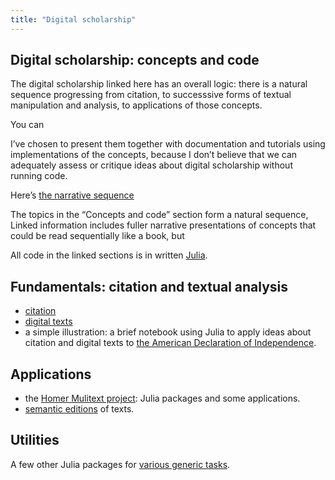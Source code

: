 ```yaml
---
title: "Digital scholarship"
---
```


## Digital scholarship: concepts and code

The digital scholarship linked here has an overall logic: there is a natural sequence progressing from citation, to successsive forms of textual manipulation and analysis, to applications of those concepts.

You can 


I've chosen to present them together with documentation and tutorials using implementations of the concepts, because I don't believe that we can adequately assess or critique ideas about digital scholarship without running code.


Here's [the narrative sequence](./narrative/)







The topics in the "Concepts and code" section form a natural sequence,  Linked information includes fuller narrative presentations of concepts that could be read sequentially like a book, but 



All code in the linked sections is in written  [Julia](../julia/).

## Fundamentals: citation and textual analysis



- [citation](../cite/)
- [digital texts](../digitexts/)
- a simple illustration: a brief notebook using Julia to apply ideas about citation and digital texts to [the American Declaration of Independence](../walkthrough/).

## Applications 

- the [Homer Mulitext project](../hmt/): Julia packages and some applications.
- [semantic editions](../semantic-editions/) of texts.  




## Utilities

A few other Julia packages for [various generic tasks](../utils/).
